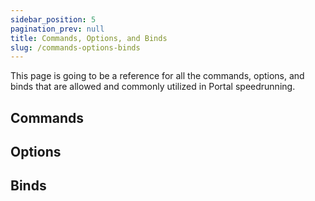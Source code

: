 ```yaml
---
sidebar_position: 5
pagination_prev: null
title: Commands, Options, and Binds
slug: /commands-options-binds
---
```


This page is going to be a reference for all the commands, options, and binds that are allowed and commonly utilized in
Portal speedrunning.

## Commands


## Options


## Binds

